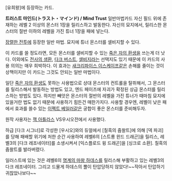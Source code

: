 [유희왕]에 등장하는 카드.

'''트러스트 마인드(トラスト・マインド) / Mind Trust'''
일반마법카드
자신 필드 위에 존재하는 레벨 2 이상의 몬스터 1장을 릴리스하고 발동한다. 자신의 묘지에서, 릴리스한 몬스터의 절반 이하의 레벨을 가진 튜너 1장을 패에 넣는다.

[[장렬한 전투]]에 등장한 일반 마법.
묘지에 튜너 몬스터를 샐비지할 수 있다.

이 카드를 쓸 정도라면, 모든 몬스터를 샐비지할 수 있는 [[죽은 자의 환생]]을 쓰는게 더 낫다.
이외에도 [[전사의 생환]], [[다크 버스트]], [[샐비지]]라는 선택지도 있기 때문에 이 카드의 사용 의의는 매우 희박하다. 이 효과는 [[새크리파이스 이스케이프]]같은 손해를 줄이는 것이 상책이지만 이 카드는 그것도 안되는 일반 마법이다.

일단 [[죽은 자의 환생]]도 못하는 사용법으로 상대 몬스터의 컨트롤을 탈취해서, 그 몬스터를 릴리스해서 발동하는 방법도 있고, 엔드 페이즈에 자괴가 확정된 상급 몬스터를 릴리스하는 방법도 있다.
하지만 빼앗은 몬스터의 절반의 레벨을 가진 튜너가 때마침 묘지에 있을거란 법도 없기 때문에 사용하기 힘든건 매한가지다. 사용할 경우엔, 레벨이 낮은 패에서 효과를 쓸수 있는 [[이펙트 베일러]]같은 궁합이 좋은 몬스터를 준비해두자. 

원작 사용자는 [[잭 아틀라스]] VS우시오전에서 사용했다.

하급 [다크 시그너]로 각성한 [우시오]와의 듀얼에서 [칠흑의 줌왈트]에 의해 [덱 파괴]를 당해 패배할 위기에 처한 순간 사용하여 레벨6의 [스트롱 윈드 드래곤]을 릴리스, 레벨3의 [다크 레조네이터]를 소생시켜서 [익스플로드 윙 드래곤]을 [싱크로 소환]. 칠흑의 줌왈트를 발라버렸다.

일러스트에 있는 것은 레벨6의 [[명계의 마왕 하데스]]를 릴리스해 부활하고 있는 레벨3의 다크 레조네이터. 그리고 드물게 하데스의 뿔이 탄압당하지 않았다!~~작아서 탄압하기 귀찮았나보다~~
